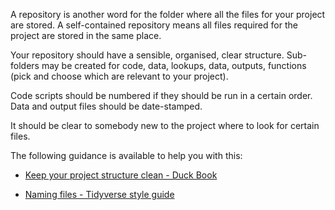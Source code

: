 <!-- Repository self-contained and well-structured -->

A repository is another word for the folder where all the files for your project are stored. A self-contained repository means all files required for the project are stored in the same place.

Your repository should have a sensible, organised, clear structure. Sub-folders may be created for code, data, lookups, data, outputs, functions (pick and choose which are relevant to your project).

Code scripts should be numbered if they should be run in a certain order. Data and output files should be date-stamped. 

It should be clear to somebody new to the project where to look for certain files. 

The following guidance is available to help you with this:

- [Keep your project structure clean - Duck Book](https://best-practice-and-impact.github.io/qa-of-code-guidance/project_structure.html#keep-your-project-structure-clean)

- [Naming files - Tidyverse style guide](https://style.tidyverse.org/files.html#names)
